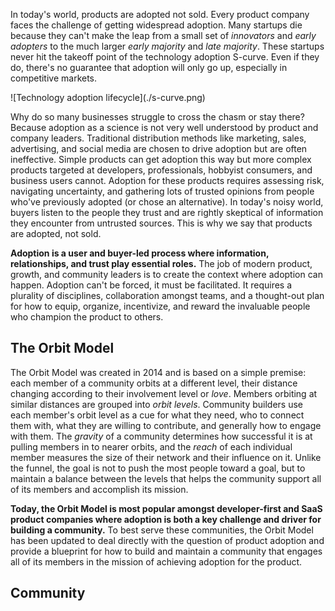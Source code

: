 In today's world, products are adopted not sold. Every product company faces the challenge of getting widespread adoption.
Many startups die because they can't make the leap from a small set
of _innovators_ and _early adopters_ to the much larger _early majority_ and _late
majority_. These startups never hit the takeoff point of the technology adoption S-curve.
Even if they do, there's no guarantee that adoption will only go up, especially in competitive markets.

<div className="flex justify-center px-16">
  ![Technology adoption lifecycle](./s-curve.png)
</div>

Why do so many businesses struggle to cross the chasm or stay there? Because adoption as a science is not very
well understood by product and company leaders. Traditional distribution methods like marketing, sales, advertising,
and social media are chosen to drive adoption but are often ineffective. Simple
products can get adoption this way but more complex products targeted at developers, professionals,
hobbyist consumers, and business users cannot. Adoption for these products requires
assessing risk, navigating uncertainty, and gathering lots of trusted opinions from people who've previously
adopted (or chose an alternative). In today's noisy world,
buyers listen to the people they trust and are rightly skeptical of information they
encounter from untrusted sources. This is why we say that products are adopted, not sold.

**Adoption is a user and buyer-led process where information, relationships, and trust play essential roles.**
The job of modern product, growth, and community leaders is to create the context where adoption can happen.
Adoption can't be forced, it must be facilitated. It requires a plurality of disciplines, collaboration
amongst teams, and a thought-out plan for how to equip, organize, incentivize, and reward the invaluable people
who champion the product to others.

## The Orbit Model

The Orbit Model was created in 2014 and is based on a simple premise: each member of a community
orbits at a different level, their distance changing according to their involvement level or _love_. Members
orbiting at similar distances are grouped into _orbit levels_. Community builders use each member's
orbit level as a cue for what they need, who to connect them with, what they are willing to contribute,
and generally how to engage with them. The _gravity_ of a community determines how successful
it is at pulling members in to nearer orbits, and the _reach_ of each individual member measures
the size of their network and their influence on it. Unlike the funnel, the goal is not to push the most
people toward a goal, but to maintain a balance between the levels that helps the community support
all of its members and accomplish its mission.

**Today, the Orbit Model is most popular amongst developer-first and SaaS product companies where adoption is
both a key challenge and driver for building a community.** To best serve these communities,
the Orbit Model has been updated to deal directly with the question of product adoption and provide
a blueprint for how to build and maintain a community that engages all of its members in the
mission of achieving adoption for the product.

## Community
